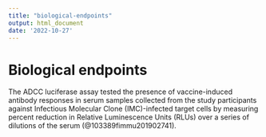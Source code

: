 ```yaml
---
title: "biological-endpoints"
output: html_document
date: '2022-10-27'
---
```


<!-- This file was adapted from VISCtemplates {{pkg_ver}}. -->


# Biological endpoints

The ADCC luciferase assay tested the presence of vaccine-induced antibody responses in serum samples collected from the study participants against Infectious Molecular Clone (IMC)-infected target cells by measuring percent reduction in Relative Luminescence Units (RLUs) over a series of dilutions of the serum (@103389fimmu201902741).
